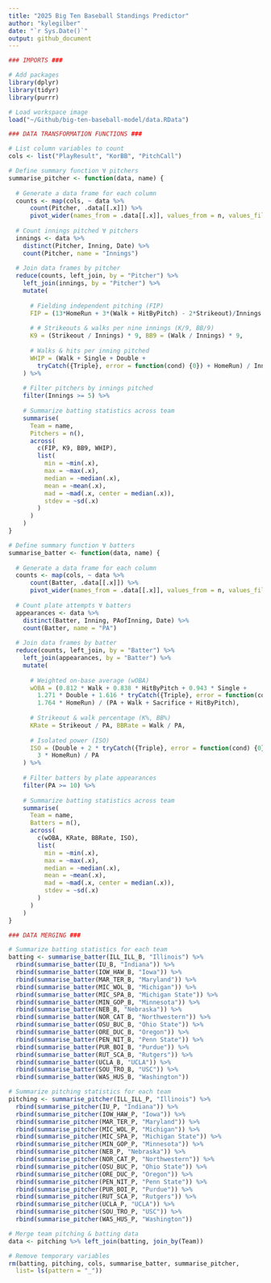 ```yaml
---
title: "2025 Big Ten Baseball Standings Predictor"
author: "kylegilber"
date: "`r Sys.Date()`"
output: github_document
---
```


```r

### IMPORTS ###

# Add packages
library(dplyr)
library(tidyr)
library(purrr)

# Load workspace image
load("~/Github/big-ten-baseball-model/data.RData")
```

```r

### DATA TRANSFORMATION FUNCTIONS ###

# List column variables to count
cols <- list("PlayResult", "KorBB", "PitchCall")

# Define summary function ∀ pitchers
summarise_pitcher <- function(data, name) {
  
  # Generate a data frame for each column
  counts <- map(cols, ~ data %>% 
      count(Pitcher, .data[[.x]]) %>% 
      pivot_wider(names_from = .data[[.x]], values_from = n, values_fill = 0))
  
  # Count innings pitched ∀ pitchers
  innings <- data %>% 
    distinct(Pitcher, Inning, Date) %>% 
    count(Pitcher, name = "Innings")
  
  # Join data frames by pitcher
  reduce(counts, left_join, by = "Pitcher") %>% 
    left_join(innings, by = "Pitcher") %>% 
    mutate(
      
      # Fielding independent pitching (FIP)
      FIP = (13*HomeRun + 3*(Walk + HitByPitch) - 2*Strikeout)/Innings + 4.22,
      
      # # Strikeouts & walks per nine innings (K/9, BB/9)
      K9 = (Strikeout / Innings) * 9, BB9 = (Walk / Innings) * 9,
      
      # Walks & hits per inning pitched
      WHIP = (Walk + Single + Double + 
        tryCatch({Triple}, error = function(cond) {0}) + HomeRun) / Innings
    ) %>% 
    
    # Filter pitchers by innings pitched
    filter(Innings >= 5) %>% 
    
    # Summarize batting statistics across team
    summarise(
      Team = name,
      Pitchers = n(),
      across(
        c(FIP, K9, BB9, WHIP),
        list(
          min = ~min(.x),
          max = ~max(.x),
          median = ~median(.x),
          mean = ~mean(.x),
          mad = ~mad(.x, center = median(.x)),
          stdev = ~sd(.x)
        )
      )
    )
}

# Define summary function ∀ batters
summarise_batter <- function(data, name) {
  
  # Generate a data frame for each column
  counts <- map(cols, ~ data %>% 
      count(Batter, .data[[.x]]) %>% 
      pivot_wider(names_from = .data[[.x]], values_from = n, values_fill = 0))
  
  # Count plate attempts ∀ batters
  appearances <- data %>% 
    distinct(Batter, Inning, PAofInning, Date) %>% 
    count(Batter, name = "PA")
  
  # Join data frames by batter
  reduce(counts, left_join, by = "Batter") %>% 
    left_join(appearances, by = "Batter") %>% 
    mutate(
      
      # Weighted on-base average (wOBA)
      wOBA = (0.812 * Walk + 0.838 * HitByPitch + 0.943 * Single +
        1.271 * Double + 1.616 * tryCatch({Triple}, error = function(cond) {0}) +
        1.764 * HomeRun) / (PA + Walk + Sacrifice + HitByPitch),
      
      # Strikeout & walk percentage (K%, BB%)
      KRate = Strikeout / PA, BBRate = Walk / PA,
      
      # Isolated power (ISO)
      ISO = (Double + 2 * tryCatch({Triple}, error = function(cond) {0}) + 
        3 * HomeRun) / PA
    ) %>% 
    
    # Filter batters by plate appearances
    filter(PA >= 10) %>% 
    
    # Summarize batting statistics across team
    summarise(
      Team = name,
      Batters = n(),
      across(
        c(wOBA, KRate, BBRate, ISO),
        list(
          min = ~min(.x),
          max = ~max(.x),
          median = ~median(.x),
          mean = ~mean(.x),
          mad = ~mad(.x, center = median(.x)),
          stdev = ~sd(.x)
        )
      )
    )
}
```

```r

### DATA MERGING ###

# Summarize batting statistics for each team
batting <- summarise_batter(ILL_ILL_B, "Illinois") %>% 
  rbind(summarise_batter(IU_B, "Indiana")) %>% 
  rbind(summarise_batter(IOW_HAW_B, "Iowa")) %>% 
  rbind(summarise_batter(MAR_TER_B, "Maryland")) %>% 
  rbind(summarise_batter(MIC_WOL_B, "Michigan")) %>% 
  rbind(summarise_batter(MIC_SPA_B, "Michigan State")) %>% 
  rbind(summarise_batter(MIN_GOP_B, "Minnesota")) %>% 
  rbind(summarise_batter(NEB_B, "Nebraska")) %>% 
  rbind(summarise_batter(NOR_CAT_B, "Northwestern")) %>% 
  rbind(summarise_batter(OSU_BUC_B, "Ohio State")) %>% 
  rbind(summarise_batter(ORE_DUC_B, "Oregon")) %>% 
  rbind(summarise_batter(PEN_NIT_B, "Penn State")) %>% 
  rbind(summarise_batter(PUR_BOI_B, "Purdue")) %>% 
  rbind(summarise_batter(RUT_SCA_B, "Rutgers")) %>% 
  rbind(summarise_batter(UCLA_B, "UCLA")) %>% 
  rbind(summarise_batter(SOU_TRO_B, "USC")) %>% 
  rbind(summarise_batter(WAS_HUS_B, "Washington"))

# Summarize pitching statistics for each team
pitching <- summarise_pitcher(ILL_ILL_P, "Illinois") %>% 
  rbind(summarise_pitcher(IU_P, "Indiana")) %>% 
  rbind(summarise_pitcher(IOW_HAW_P, "Iowa")) %>% 
  rbind(summarise_pitcher(MAR_TER_P, "Maryland")) %>% 
  rbind(summarise_pitcher(MIC_WOL_P, "Michigan")) %>% 
  rbind(summarise_pitcher(MIC_SPA_P, "Michigan State")) %>% 
  rbind(summarise_pitcher(MIN_GOP_P, "Minnesota")) %>% 
  rbind(summarise_pitcher(NEB_P, "Nebraska")) %>% 
  rbind(summarise_pitcher(NOR_CAT_P, "Northwestern")) %>% 
  rbind(summarise_pitcher(OSU_BUC_P, "Ohio State")) %>% 
  rbind(summarise_pitcher(ORE_DUC_P, "Oregon")) %>% 
  rbind(summarise_pitcher(PEN_NIT_P, "Penn State")) %>% 
  rbind(summarise_pitcher(PUR_BOI_P, "Purdue")) %>% 
  rbind(summarise_pitcher(RUT_SCA_P, "Rutgers")) %>% 
  rbind(summarise_pitcher(UCLA_P, "UCLA")) %>% 
  rbind(summarise_pitcher(SOU_TRO_P, "USC")) %>% 
  rbind(summarise_pitcher(WAS_HUS_P, "Washington"))

# Merge team pitching & batting data
data <- pitching %>% left_join(batting, join_by(Team))

# Remove temporary variables
rm(batting, pitching, cols, summarise_batter, summarise_pitcher,
  list= ls(pattern = "_"))
```

